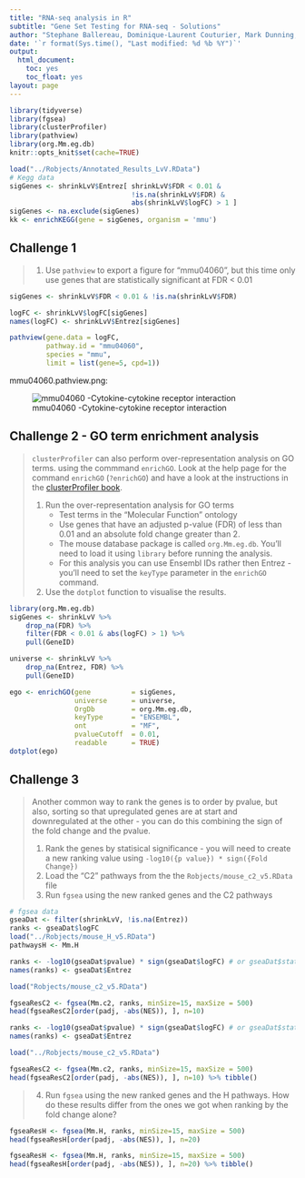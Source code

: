 ```yaml
---
title: "RNA-seq analysis in R"
subtitle: "Gene Set Testing for RNA-seq - Solutions"
author: "Stephane Ballereau, Dominique-Laurent Couturier, Mark Dunning, Abbi Edwards, Ashley Sawle"
date: '`r format(Sys.time(), "Last modified: %d %b %Y")`'
output:
  html_document:
    toc: yes
    toc_float: yes
layout: page
---
```


```r
library(tidyverse)
library(fgsea)
library(clusterProfiler)
library(pathview)
library(org.Mm.eg.db)
knitr::opts_knit$set(cache=TRUE)
```

```r
load("../Robjects/Annotated_Results_LvV.RData")
# Kegg data
sigGenes <- shrinkLvV$Entrez[ shrinkLvV$FDR < 0.01 & 
                              !is.na(shrinkLvV$FDR) &
                              abs(shrinkLvV$logFC) > 1 ]
sigGenes <- na.exclude(sigGenes)
kk <- enrichKEGG(gene = sigGenes, organism = 'mmu')
```

## Challenge 1

> 1. Use `pathview` to export a figure for "mmu04060", but this time only
> use genes that are statistically significant at FDR < 0.01

```r
sigGenes <- shrinkLvV$FDR < 0.01 & !is.na(shrinkLvV$FDR)

logFC <- shrinkLvV$logFC[sigGenes]
names(logFC) <- shrinkLvV$Entrez[sigGenes]

pathview(gene.data = logFC, 
         pathway.id = "mmu04060", 
         species = "mmu", 
         limit = list(gene=5, cpd=1))
```

mmu04060.pathview.png:

![mmu04060 -Cytokine-cytokine receptor interaction](../../images/mmu04060.pathview.png)

## Challenge 2 - GO term enrichment analysis

> `clusterProfiler` can also perform over-representation analysis on GO terms.
> using the commmand `enrichGO`. Look at the help page for the command 
> `enrichGO` (`?enrichGO`) and have a look at the instructions in the 
> [clusterProfiler book](http://yulab-smu.top/clusterProfiler-book/chapter5.html#go-over-representation-test).
>
> 1. Run the over-representation analysis for GO terms 
>     - Test terms in the "Molecular Function" ontology 
>     - Use genes that have an adjusted p-value (FDR) of less than 0.01 and
> an absolute fold change greater than 2.    
>     - The mouse database package is called `org.Mm.eg.db`. You'll need to load
>  it using `library` before running the analysis.    
>     - For this analysis you can use Ensembl IDs rather then Entrez - you'll
> need to set the `keyType` parameter in the `enrichGO` command.
> 2. Use the `dotplot` function to visualise the results.

```r
library(org.Mm.eg.db)
sigGenes <- shrinkLvV %>% 
    drop_na(FDR) %>% 
    filter(FDR < 0.01 & abs(logFC) > 1) %>% 
    pull(GeneID)

universe <- shrinkLvV %>% 
    drop_na(Entrez, FDR) %>% 
    pull(GeneID)

ego <- enrichGO(gene          = sigGenes, 
                universe      = universe,
                OrgDb         = org.Mm.eg.db,
                keyType       = "ENSEMBL",
                ont           = "MF",
                pvalueCutoff  = 0.01,
                readable      = TRUE)
dotplot(ego)
```

## Challenge 3

> Another common way to rank the genes is to order by pvalue, but also, sorting
> so that upregulated genes are at start and downregulated at the other - 
> you can do this combining the sign of the fold change and the pvalue. 
> 
> 1. Rank the genes by statisical significance - you will need to create
> a new ranking value using `-log10({p value}) * sign({Fold Change})`  
> 2. Load the "C2" pathways from the the `Robjects/mouse_c2_v5.RData` file   
> 3. Run `fgsea` using the new ranked genes and the C2 pathways  


```r
# fgsea data
gseaDat <- filter(shrinkLvV, !is.na(Entrez))
ranks <- gseaDat$logFC
load("../Robjects/mouse_H_v5.RData")
pathwaysH <- Mm.H
```

```r
ranks <- -log10(gseaDat$pvalue) * sign(gseaDat$logFC) # or gseaDat$stat
names(ranks) <- gseaDat$Entrez  

load("Robjects/mouse_c2_v5.RData")

fgseaResC2 <- fgsea(Mm.c2, ranks, minSize=15, maxSize = 500)
head(fgseaResC2[order(padj, -abs(NES)), ], n=10)
```

```r
ranks <- -log10(gseaDat$pvalue) * sign(gseaDat$logFC) # or gseaDat$stat
names(ranks) <- gseaDat$Entrez  

load("../Robjects/mouse_c2_v5.RData")

fgseaResC2 <- fgsea(Mm.c2, ranks, minSize=15, maxSize = 500)
head(fgseaResC2[order(padj, -abs(NES)), ], n=10) %>% tibble()
```

> 4. Run `fgsea` using the new ranked genes and the H pathways. How do these 
> results differ from the ones we got when ranking by the fold change alone? 

```r
fgseaResH <- fgsea(Mm.H, ranks, minSize=15, maxSize = 500)
head(fgseaResH[order(padj, -abs(NES)), ], n=20)
```

```r
fgseaResH <- fgsea(Mm.H, ranks, minSize=15, maxSize = 500)
head(fgseaResH[order(padj, -abs(NES)), ], n=20) %>% tibble()
```



